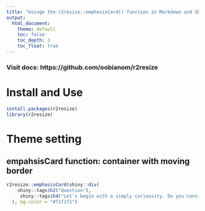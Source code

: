 ```yaml
---
title: "Usinge the r2resize::emphasisCard() function in Markdown and Shiny"
output:
  html_document:
    theme: default
    toc: false
    toc_depth: 3
    toc_float: true
---
```


### Visit docs: https://github.com/oobianom/r2resize

# Install and Use

```r
install.packages(r2resize)
library(r2resize)
```

# Theme setting

## empahsisCard function: container with moving border 

```r

r2resize::emphasisCard(shiny::div(
    shiny::tags$h2("Question"),
     shiny::tags$h4("Let's begin with a simply curiousity. Do you consider yourself successful? If you do, then why?")
  ), bg.color = "#f1f1f1")

```
